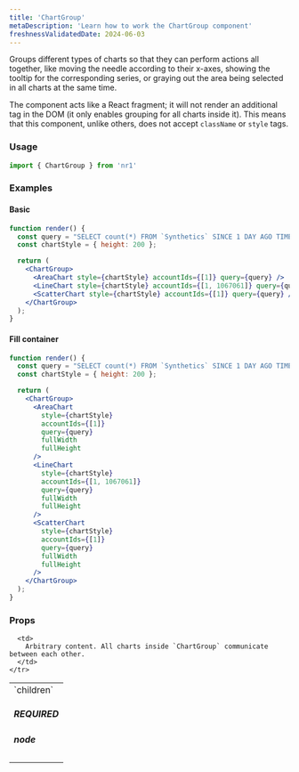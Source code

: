 ```yaml
---
title: 'ChartGroup'
metaDescription: 'Learn how to work the ChartGroup component'
freshnessValidatedDate: 2024-06-03
---
```


Groups different types of charts so that they can perform actions all together, like moving the needle according to their x-axes, showing the tooltip for the corresponding series, or graying out the area being selected in all charts at the same time.

The component acts like a React fragment; it will not render an additional tag in the DOM (it only enables grouping for all charts inside it). This means that this component, unlike others, does not accept `className` or `style` tags.

### Usage

```js
import { ChartGroup } from 'nr1'
```

### Examples

#### Basic

```jsx
function render() {
  const query = "SELECT count(*) FROM `Synthetics` SINCE 1 DAY AGO TIMESERIES AUTO FACET jobType";
  const chartStyle = { height: 200 };

  return (
    <ChartGroup>
      <AreaChart style={chartStyle} accountIds={[1]} query={query} />
      <LineChart style={chartStyle} accountIds={[1, 1067061]} query={query} />
      <ScatterChart style={chartStyle} accountIds={[1]} query={query} />
    </ChartGroup>
  );
}
```

#### Fill container

```jsx
function render() {
  const query = "SELECT count(*) FROM `Synthetics` SINCE 1 DAY AGO TIMESERIES AUTO FACET jobType";
  const chartStyle = { height: 200 };

  return (
    <ChartGroup>
      <AreaChart
        style={chartStyle}
        accountIds={[1]}
        query={query}
        fullWidth
        fullHeight
      />
      <LineChart
        style={chartStyle}
        accountIds={[1, 1067061]}
        query={query}
        fullWidth
        fullHeight
      />
      <ScatterChart
        style={chartStyle}
        accountIds={[1]}
        query={query}
        fullWidth
        fullHeight
      />
    </ChartGroup>
  );
}
```

### Props

<table>
  <tbody>
    <tr>
      <td>
        `children` <h5>REQUIRED</h5> <h5>node</h5>
      </td>

      <td>
        Arbitrary content. All charts inside `ChartGroup` communicate between each other.
      </td>
    </tr>
  </tbody>
</table>
